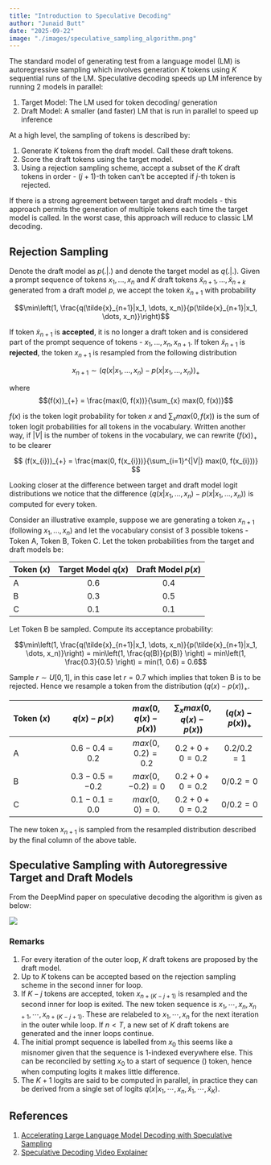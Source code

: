 ```yaml
---
title: "Introduction to Speculative Decoding"
author: "Junaid Butt"
date: "2025-09-22"
image: "./images/speculative_sampling_algorithm.png"
---
```


The standard model of generating test from a language model (LM) is autoregressive sampling which involves generation $K$ tokens using $K$ sequential runs of the LM. 
Speculative decoding speeds up LM inference by running 2 models in parallel:

1. Target Model: The LM used for token decoding/ generation
2. Draft Model: A smaller (and faster) LM that is run in parallel to speed up inference

At a high level, the sampling of tokens is described by:

1. Generate $K$ tokens from the draft model. Call these draft tokens.
2. Score the draft tokens using the target model.
3. Using a rejection sampling scheme, accept a subset of the $K$ draft tokens in order - $(j+1)$-th token can't be accepted if $j$-th token is rejected.

If there is a strong agreement between target and draft models - this approach permits the generation of multiple tokens each time the target model is called. 
In the worst case, this approach will reduce to classic LM decoding.

## Rejection Sampling

Denote the draft model as $p(.|.)$ and denote the target model as $q(.|.)$. Given a prompt sequence of tokens $x_{1},...,x_{n}$ and $K$ draft tokens $\tilde{x}_{n+1},...,\tilde{x}_{n+k}$ generated from a draft model $p$, 
we accept the token $\tilde{x}_{n+1}$ with probability

$$\min\left(1, \frac{q(\tilde{x}_{n+1}|x_1, \dots, x_n)}{p(\tilde{x}_{n+1}|x_1, \dots, x_n)}\right)$$

If token $\tilde{x}_{n+1}$ is **accepted**, it is no longer a draft token and is considered part of the prompt sequence of tokens - $x_{1}, ..., x_{n}, x_{n+1}$.
If token $\tilde{x}_{n+1}$ is **rejected**, the token $x_{n+1}$ is resampled from the following distribution

$$x_{n+1} \sim (q(x| x_{1}, ..., x_{n}) - p(x| x_{1}, ..., x_{n}))_{+}$$

where 
$$(f(x))_{+} = \frac{max(0, f(x))}{\sum_{x} max(0, f(x))}$$

$f(x)$ is the token logit probability for token $x$ and $\sum_{x} max(0, f(x))$ is the sum of token logit probabilities for all tokens in the vocabulary. Written another way, if $|V|$ is the number of tokens in the vocabulary, we can rewrite $(f(x))_{+}$ to be clearer

$$ (f(x_{i}))_{+} = \frac{max(0, f(x_{i}))}{\sum_{i=1}^{|V|} max(0, f(x_{i}))} $$

Looking closer at the difference between target and draft model logit distributions we notice that the difference $(q(x| x_{1}, ..., x_{n}) - p(x| x_{1}, ..., x_{n}))$ is computed for every token.

Consider an illustrative example, suppose we are generating a token $x_{n+1}$ (following $x_{1}, ..., x_{n}$) and let the vocabulary consist of 3 possible tokens - Token A, Token B, Token C. Let the token probabilities from the target and draft models be:

| Token ($x$)       | Target Model $q(x)$ | Draft Model $p(x)$ |
| :---------------- | :------: | :----: |
| A       |   0.6   | 0.4 |
| B       |   0.3   | 0.5 |
| C       |   0.1   | 0.1 |

Let Token B be sampled. Compute its acceptance probability:

$$\min\left(1, \frac{q(\tilde{x}_{n+1}|x_1, \dots, x_n)}{p(\tilde{x}_{n+1}|x_1, \dots, x_n)}\right) = min\left(1, \frac{q(B)}{p(B)} \right) = min\left(1, \frac{0.3}{0.5} \right) = min(1, 0.6) = 0.6$$

Sample $r \sim U[0, 1]$, in this case let $r=0.7$ which implies that token B is to be rejected. Hence we resample a token from the distribution $(q(x) - p(x))_{+}$. 


| Token ($x$) | $q(x) - p(x)$ | $max(0, q(x) - p(x))$ | $\sum_{x} max(0, q(x) - p(x))$ | $(q(x) - p(x))_{+}$ |
| :------ | :------: | :----: | :----: | :----: |
| A       |   $0.6 - 0.4 = 0.2$   | $max(0, 0.2) = 0.2$ | $0.2 + 0 + 0 = 0.2$ | $0.2/ 0.2 = 1$ |
| B       |   $0.3 - 0.5 = -0.2$   | $max(0, -0.2) = 0$ | $0.2 + 0 + 0 = 0.2$ | $0/ 0.2 = 0$   |
| C       |   $0.1 - 0.1 = 0.0$   | $max(0, 0) = 0$.    | $0.2 + 0 + 0 = 0.2$ | $0/ 0.2 = 0$   |

The new token $x_{n+1}$ is sampled from the resampled distribution described by the final column of the above table.

## Speculative Sampling with Autoregressive Target and Draft Models

From the DeepMind paper on speculative decoding the algorithm is given as below:

![](./images/speculative_sampling_algorithm.png)

### Remarks

1. For every iteration of the outer loop, $K$ draft tokens are proposed by the draft model.
2. Up to $K$ tokens can be accepted based on the rejection sampling scheme in the second inner for loop.
3. If $K-j$ tokens are accepted, token $x_{n+(K-j+1)}$ is resampled and the second inner for loop is exited. The new token sequence is $x_{1}, \cdots ,x_{n}, x_{n+1}, \cdots, x_{n+(K-j+1)}$. These are relabeled to $x_{1}, \cdots, x_{n}$ for the next iteration in the outer while loop.
If $n<T$, a new set of $K$ draft tokens are generated and the inner loops continue.
4. The initial prompt sequence is labelled from $x_{0}$ this seems like a misnomer given that the sequence is 1-indexed everywhere else. This can be reconciled by setting $x_{0}$ to a start of sequence (<SOS>) token, hence when computing logits it makes little difference.
5. The $K+1$ logits are said to be computed in parallel, in practice they can be derived from a single set of logits $q(x| x_{1}, \cdots, x_{n}, \tilde{x}_{1}, \cdots, \tilde{x}_{K})$. 

## References
1. [Accelerating Large Language Model Decoding
with Speculative Sampling](https://arxiv.org/pdf/2302.01318)
2. [Speculative Decoding Video Explainer](https://www.youtube.com/watch?v=S-8yr_RibJ4)
